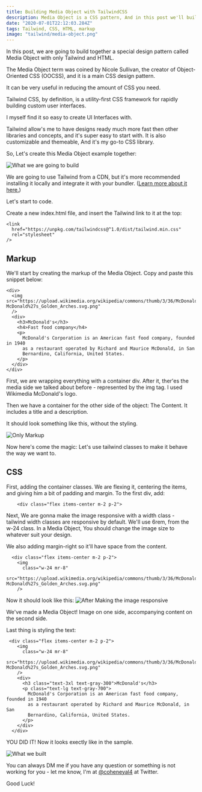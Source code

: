```yaml
---
title: Building Media Object with TailwindCSS
description: Media Object is a CSS pattern, And in this post we'll build one for your next website using TailwindCSS.
date: "2020-07-01T22:12:03.284Z"
tags: Tailwind, CSS, HTML, markup
image: "tailwind/media-object.png"
---
```


In this post, we are going to build together a special design pattern called Media Object with only Tailwind and HTML.

The Media Object term was coined by Nicole Sullivan, the creator of Object-Oriented CSS (OOCSS), and it is a main CSS design pattern.

It can be very useful in reducing the amount of CSS you need.

Tailwind CSS, by definition, is a utility-first CSS framework for rapidly building custom user interfaces.

I myself find it so easy to create UI Interfaces with.

Tailwind allow's me to have designs ready much more fast then other libraries and concepts, and it's super easy to start with.
It is also customizable and themeable, And it's my go-to CSS library.

So, Let's create this Media Object example together:

![What we are going to build](https://dev-to-uploads.s3.amazonaws.com/i/u3b61bcx0kda4e4p96ie.png)

We are going to use Tailwind from a CDN, but it's more recommended installing it locally and integrate it with your bundler.
([Learn more about it here.](https://tailwindcss.com/docs/installation))

Let's start to code.

Create a new index.html file, and insert the Tailwind link to it at the top:

```
<link
  href="https://unpkg.com/tailwindcss@^1.0/dist/tailwind.min.css"
  rel="stylesheet"
/>
```

## Markup

We'll start by creating the markup of the Media Object.
Copy and paste this snippet below:

```
<div>
  <img src="https://upload.wikimedia.org/wikipedia/commons/thumb/3/36/McDonald%27s_Golden_Arches.svg/546px-McDonald%27s_Golden_Arches.svg.png"
  />
  <div>
    <h3>McDonald's</h3>
    <h4>Fast food company</h4>
    <p>
      McDonald's Corporation is an American fast food company, founded in 1940
      as a restaurant operated by Richard and Maurice McDonald, in San
      Bernardino, California, United States.
    </p>
  </div>
</div>
```

First, we are wrapping everything with a container div.
After it, ther'es the media side we talked about before - represented by the img tag.
I used Wikimedia McDonald's logo.

Then we have a container for the other side of the object: The Content.
It includes a title and a description.

It should look something like this, without the styling.

![Only Markup](https://dev-to-uploads.s3.amazonaws.com/i/wvy4waeydpbf72ges7f3.png)

Now here's come the magic: Let's use tailwind classes to make it behave the way we want to.

## CSS

First, adding the container classes.
We are flexing it, centering the items, and giving him a bit of padding and margin.
To the first div, add:

```
    <div class="flex items-center m-2 p-2">
```

Next, We are gonna make the image responsive with a width class -  
tailwind width classes are responsive by default.
We'll use 6rem, from the w-24 class.
In a Media Object, You should change the image size to whatever suit your design.

We also adding margin-right so it'll have space from the content.

```
  <div class="flex items-center m-2 p-2">
    <img
      class="w-24 mr-8"
      src="https://upload.wikimedia.org/wikipedia/commons/thumb/3/36/McDonald%27s_Golden_Arches.svg/546px-McDonald%27s_Golden_Arches.svg.png"
    />
```

Now it should look like this:
![After Making the image responsive](https://dev-to-uploads.s3.amazonaws.com/i/j2bbncocysdkx6lipovt.png)

We've made a Media Object!
Image on one side, accompanying content on the second side.

Last thing is styling the text:

```
 <div class="flex items-center m-2 p-2">
    <img
      class="w-24 mr-8"
      src="https://upload.wikimedia.org/wikipedia/commons/thumb/3/36/McDonald%27s_Golden_Arches.svg/546px-McDonald%27s_Golden_Arches.svg.png"
    />
    <div>
      <h3 class="text-3xl text-gray-300">McDonald's</h3>
      <p class="text-lg text-gray-700">
        McDonald's Corporation is an American fast food company, founded in 1940
        as a restaurant operated by Richard and Maurice McDonald, in San
        Bernardino, California, United States.
      </p>
    </div>
  </div>
```

YOU DID IT!
Now it looks exectly like in the sample.

<Image
  src="https://dev-to-uploads.s3.amazonaws.com/i/u3b61bcx0kda4e4p96ie.png"
  alt="What we built"
  width={1600}
  height={840}
/>

You can always DM me if you have any question or something is not working for you - let me know,
I'm at [@coheneyal4](https://twitter.com/coheneyal4) at Twitter.

Good Luck!
